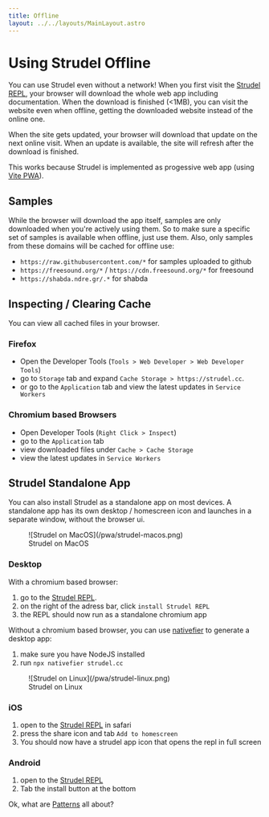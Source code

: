 ```yaml
---
title: Offline
layout: ../../layouts/MainLayout.astro
---
```


# Using Strudel Offline

You can use Strudel even without a network! When you first visit the [Strudel REPL](https://strudel.cc/),
your browser will download the whole web app including documentation.
When the download is finished (&lt;1MB), you can visit the website even when offline,
getting the downloaded website instead of the online one.

When the site gets updated, your browser will download that update on the next online visit.
When an update is available, the site will refresh after the download is finished.

This works because Strudel is implemented as progessive web app (using [Vite PWA](https://vite-pwa-org.netlify.app/)).

## Samples

While the browser will download the app itself, samples are only downloaded when you're actively using them.
So to make sure a specific set of samples is available when offline, just use them.
Also, only samples from these domains will be cached for offline use:

- `https://raw.githubusercontent.com/*` for samples uploaded to github
- `https://freesound.org/*` / `https://cdn.freesound.org/*` for freesound
- `https://shabda.ndre.gr/.*` for shabda

## Inspecting / Clearing Cache

You can view all cached files in your browser.

### Firefox

- Open the Developer Tools (`Tools > Web Developer > Web Developer Tools`)
- go to `Storage` tab and expand `Cache Storage > https://strudel.cc`.
- or go to the `Application` tab and view the latest updates in `Service Workers`

### Chromium based Browsers

- Open Developer Tools (`Right Click > Inspect`)
- go to the `Application` tab
- view downloaded files under `Cache > Cache Storage`
- view the latest updates in `Service Workers`

## Strudel Standalone App

You can also install Strudel as a standalone app on most devices.
A standalone app has its own desktop / homescreen icon and launches in a separate window,
without the browser ui.

<figure>
  ![Strudel on MacOS](/pwa/strudel-macos.png)
  <figcaption>Strudel on MacOS</figcaption>
</figure>

### Desktop

With a chromium based browser:

1. go to the [Strudel REPL](https://strudel.cc).
2. on the right of the adress bar, click `install Strudel REPL`
3. the REPL should now run as a standalone chromium app

Without a chromium based browser, you can use [nativefier](https://github.com/nativefier/nativefier) to generate a desktop app:

1. make sure you have NodeJS installed
2. run `npx nativefier strudel.cc`

<figure>
  ![Strudel on Linux](/pwa/strudel-linux.png)
  <figcaption>Strudel on Linux</figcaption>
</figure>

### iOS

1. open to the [Strudel REPL](https://strudel.cc/) in safari
2. press the share icon and tab `Add to homescreen`
3. You should now have a strudel app icon that opens the repl in full screen

### Android

1. open to the [Strudel REPL](https://strudel.cc/)
2. Tab the install button at the bottom

Ok, what are [Patterns](/technical-manual/patterns) all about?
